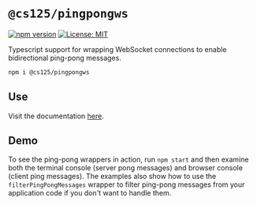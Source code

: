 
# `@cs125/pingpongws`

[![npm version](https://badge.fury.io/js/%40cs125%2Fpingpongws.svg)](https://badge.fury.io/js/%40cs125%2Fpingpongws)
[![License: MIT](https://img.shields.io/badge/License-MIT-yellow.svg)](https://opensource.org/licenses/MIT)

<Lead>

Typescript support for wrapping WebSocket connections to enable bidirectional ping-pong messages.

</Lead>

```bash
npm i @cs125/pingpongws
```

## Use

Visit the documentation [here](https://github.com/cs125-illinois/pingpongws/).

<PingPonger />

## Demo

To see the ping-pong wrappers in action, run `npm start` and then examine both the terminal console (server pong messages) and browser console (client ping messages).
The examples also show how to use the `filterPingPongMessages` wrapper to filter ping-pong messages from your application code if you don't want to handle them.
